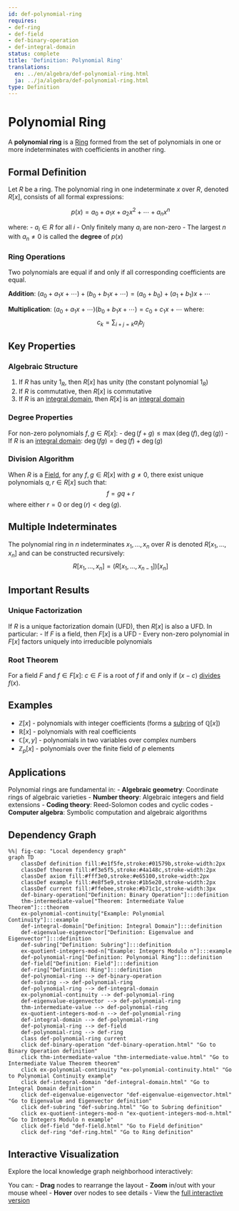```yaml
---
id: def-polynomial-ring
requires:
- def-ring
- def-field
- def-binary-operation
- def-integral-domain
status: complete
title: 'Definition: Polynomial Ring'
translations:
  en: ../en/algebra/def-polynomial-ring.html
  ja: ../ja/algebra/def-polynomial-ring.html
type: Definition
---
```


# Polynomial Ring {#def-polynomial-ring}

A **polynomial ring** is a [Ring](def-ring.qmd) formed from the set of polynomials in one or more indeterminates with coefficients in another ring.

## Formal Definition

Let $R$ be a ring. The polynomial ring in one indeterminate $x$ over $R$, denoted $R[x]$, consists of all formal expressions:

$$p(x) = a_0 + a_1x + a_2x^2 + \cdots + a_nx^n$$

where:
- $a_i \in R$ for all $i$
- Only finitely many $a_i$ are non-zero
- The largest $n$ with $a_n \neq 0$ is called the **degree** of $p(x)$

### Ring Operations

Two polynomials are equal if and only if all corresponding coefficients are equal.

**Addition**: $(a_0 + a_1x + \cdots) + (b_0 + b_1x + \cdots) = (a_0 + b_0) + (a_1 + b_1)x + \cdots$

**Multiplication**: $(a_0 + a_1x + \cdots)(b_0 + b_1x + \cdots) = c_0 + c_1x + \cdots$ where:
$$c_k = \sum_{i+j=k} a_ib_j$$

## Key Properties

### Algebraic Structure

1. If $R$ has unity $1_R$, then $R[x]$ has unity (the constant polynomial $1_R$)
2. If $R$ is commutative, then $R[x]$ is commutative
3. If $R$ is an [integral domain](def-integral-domain.qmd), then $R[x]$ is an [integral domain](def-integral-domain.qmd)

### Degree Properties

For non-zero polynomials $f, g \in R[x]$:
- $\deg(f + g) \leq \max(\deg(f), \deg(g))$
- If $R$ is an [integral domain](def-integral-domain.qmd): $\deg(fg) = \deg(f) + \deg(g)$

### Division Algorithm

When $R$ is a [Field](def-field.qmd), for any $f, g \in R[x]$ with $g \neq 0$, there exist unique polynomials $q, r \in R[x]$ such that:
$$f = gq + r$$
where either $r = 0$ or $\deg(r) < \deg(g)$.

## Multiple Indeterminates

The polynomial ring in $n$ indeterminates $x_1, \ldots, x_n$ over $R$ is denoted $R[x_1, \ldots, x_n]$ and can be constructed recursively:
$$R[x_1, \ldots, x_n] = (R[x_1, \ldots, x_{n-1}])[x_n]$$

## Important Results

### Unique Factorization

If $R$ is a unique factorization domain (UFD), then $R[x]$ is also a UFD. In particular:
- If $F$ is a field, then $F[x]$ is a UFD
- Every non-zero polynomial in $F[x]$ factors uniquely into irreducible polynomials

### Root Theorem

For a field $F$ and $f \in F[x]$: $c \in F$ is a root of $f$ if and only if $(x - c)$ [divides](../number-theory/def-divisibility.qmd) $f(x)$.

## Examples

- $\mathbb{Z}[x]$ - polynomials with integer coefficients (forms a [subring](def-subring.qmd) of $\mathbb{Q}[x]$)
- $\mathbb{R}[x]$ - polynomials with real coefficients
- $\mathbb{C}[x, y]$ - polynomials in two variables over complex numbers
- $\mathbb{Z}_p[x]$ - polynomials over the finite field of $p$ elements

## Applications

Polynomial rings are fundamental in:
- **Algebraic geometry**: Coordinate rings of algebraic varieties
- **Number theory**: Algebraic integers and field extensions
- **Coding theory**: Reed-Solomon codes and cyclic codes
- **Computer algebra**: Symbolic computation and algebraic algorithms

## Dependency Graph

```mermaid
%%| fig-cap: "Local dependency graph"
graph TD
    classDef definition fill:#e1f5fe,stroke:#01579b,stroke-width:2px
    classDef theorem fill:#f3e5f5,stroke:#4a148c,stroke-width:2px
    classDef axiom fill:#fff3e0,stroke:#e65100,stroke-width:2px
    classDef example fill:#e8f5e9,stroke:#1b5e20,stroke-width:2px
    classDef current fill:#ffebee,stroke:#b71c1c,stroke-width:3px
    def-binary-operation["Definition: Binary Operation"]:::definition
    thm-intermediate-value["Theorem: Intermediate Value Theorem"]:::theorem
    ex-polynomial-continuity["Example: Polynomial Continuity"]:::example
    def-integral-domain["Definition: Integral Domain"]:::definition
    def-eigenvalue-eigenvector["Definition: Eigenvalue and Eigenvector"]:::definition
    def-subring["Definition: Subring"]:::definition
    ex-quotient-integers-mod-n["Example: Integers Modulo n"]:::example
    def-polynomial-ring["Definition: Polynomial Ring"]:::definition
    def-field["Definition: Field"]:::definition
    def-ring["Definition: Ring"]:::definition
    def-polynomial-ring --> def-binary-operation
    def-subring --> def-polynomial-ring
    def-polynomial-ring --> def-integral-domain
    ex-polynomial-continuity --> def-polynomial-ring
    def-eigenvalue-eigenvector --> def-polynomial-ring
    thm-intermediate-value --> def-polynomial-ring
    ex-quotient-integers-mod-n --> def-polynomial-ring
    def-integral-domain --> def-polynomial-ring
    def-polynomial-ring --> def-field
    def-polynomial-ring --> def-ring
    class def-polynomial-ring current
    click def-binary-operation "def-binary-operation.html" "Go to Binary Operation definition"
    click thm-intermediate-value "thm-intermediate-value.html" "Go to Intermediate Value Theorem theorem"
    click ex-polynomial-continuity "ex-polynomial-continuity.html" "Go to Polynomial Continuity example"
    click def-integral-domain "def-integral-domain.html" "Go to Integral Domain definition"
    click def-eigenvalue-eigenvector "def-eigenvalue-eigenvector.html" "Go to Eigenvalue and Eigenvector definition"
    click def-subring "def-subring.html" "Go to Subring definition"
    click ex-quotient-integers-mod-n "ex-quotient-integers-mod-n.html" "Go to Integers Modulo n example"
    click def-field "def-field.html" "Go to Field definition"
    click def-ring "def-ring.html" "Go to Ring definition"
```

## Interactive Visualization

Explore the local knowledge graph neighborhood interactively:

::: {.graph-viz data-id="def-polynomial-ring" data-width="700" data-height="500"}
:::

You can:
- **Drag** nodes to rearrange the layout
- **Zoom** in/out with your mouse wheel
- **Hover** over nodes to see details
- View the [full interactive version](../../output/interactive/def-polynomial-ring.html){target="_blank"}
